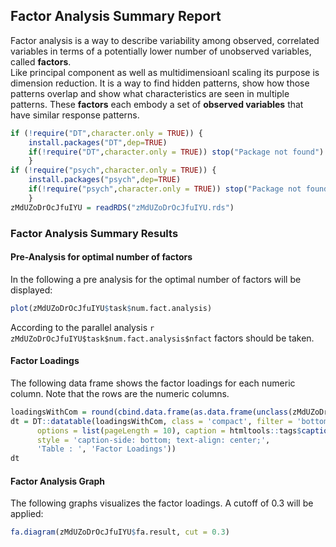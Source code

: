 ## Factor Analysis Summary Report
Factor analysis is a way to describe variability among observed, correlated variables
in terms of a potentially lower number of unobserved variables, called **factors**. <br>
Like principal component as well as multidimensioanl scaling its purpose is dimension reduction.
It is a way to find hidden patterns, show how those patterns overlap and show what characteristics are
seen in multiple patterns.
These **factors** each embody a set of **observed variables** that have similar response patterns.
```r
if (!require("DT",character.only = TRUE)) {
    install.packages("DT",dep=TRUE)
    if(!require("DT",character.only = TRUE)) stop("Package not found")
    }
if (!require("psych",character.only = TRUE)) {
    install.packages("psych",dep=TRUE)
    if(!require("psych",character.only = TRUE)) stop("Package not found")
    }
zMdUZoDrOcJfuIYU = readRDS("zMdUZoDrOcJfuIYU.rds")
```
### Factor Analysis Summary Results

#### Pre-Analysis for optimal number of factors
In the following a pre analysis for the optimal number of factors will be displayed:

```r
plot(zMdUZoDrOcJfuIYU$task$num.fact.analysis)
```

According to the parallel analysis `r zMdUZoDrOcJfuIYU$task$num.fact.analysis$nfact ` factors should be taken.

#### Factor Loadings
The following data frame shows the factor loadings for each numeric column.
      Note that the rows are the numeric columns.
```r
loadingsWithCom = round(cbind.data.frame(as.data.frame(unclass(zMdUZoDrOcJfuIYU$fa.result$loadings)), communalities = zMdUZoDrOcJfuIYU$fa.result$communalities), 4)
dt = DT::datatable(loadingsWithCom, class = 'compact', filter = 'bottom',
      options = list(pageLength = 10), caption = htmltools::tags$caption(
      style = 'caption-side: bottom; text-align: center;',
      'Table : ', 'Factor Loadings'))
dt
```

#### Factor Analysis Graph
The following graphs visualizes the factor loadings. A cutoff of 0.3 will be applied:

```r
fa.diagram(zMdUZoDrOcJfuIYU$fa.result, cut = 0.3)
```

